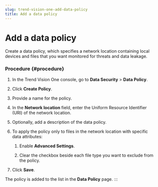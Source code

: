 ```yaml
---
slug: trend-vision-one-add-data-policy
title: Add a data policy
---
```

# Add a data policy

Create a data policy, which specifies a network location containing local devices and files that you want monitored for threats and data leakage.

### Procedure {#procedure}

1.  In the Trend Vision One console, go to **Data Security** \> **Data Policy**.

2.  Click **Create Policy**.

3.  Provide a name for the policy.

4.  In the **Network location** field, enter the Uniform Resource Identifier (URI) of the network location.

5.  Optionally, add a description of the data policy.

6.  To apply the policy only to files in the network location with specific data attributes:

    1.  Enable **Advanced Settings**.

    2.  Clear the checkbox beside each file type you want to exclude from the policy.

7.  Click **Save**.

The policy is added to the list in the **Data Policy** page.
:::
